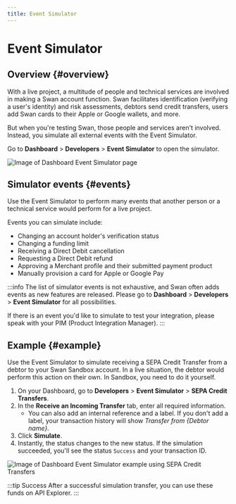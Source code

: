 ```yaml
---
title: Event Simulator
---
```


# Event Simulator

## Overview {#overview}

With a live project, a multitude of people and technical services are involved in making a Swan account function.
Swan facilitates identification (verifying a user's identity) and risk assessments, debtors send credit transfers, users add Swan cards to their Apple or Google wallets, and more.

But when you're testing Swan, those people and services aren't involved.
Instead, you simulate all external events with the Event Simulator.

Go to **Dashboard** > **Developers** > **Event Simulator** to open the simulator.

![Image of Dashboard Event Simulator page](../../images/developers/tools/event-simulator.png)


<TestingApiEventSimulator />

## Simulator events {#events}

Use the Event Simulator to perform many events that another person or a technical service would perform for a live project.

Events you can simulate include:

- Changing an account holder's verification status
- Changing a funding limit
- Receiving a Direct Debit cancellation
- Requesting a Direct Debit refund
- Approving a Merchant profile and their submitted payment product
- Manually provision a card for Apple or Google Pay

:::info
The list of simulator events is not exhaustive, and Swan often adds events as new features are released.
Please go to **Dashboard** > **Developers** > **Event Simulator** for all possibilities.

If there is an event you'd like to simulate to test your integration, please speak with your PIM (Product Integration Manager).
:::

## Example {#example}

Use the Event Simulator to simulate receiving a SEPA Credit Transfer from a debtor to your Swan Sandbox account.
In a live situation, the debtor would perform this action on their own.
In Sandbox, you need to do it yourself.

1. On your Dashboard, go to **Developers** > **Event Simulator** > **SEPA Credit Transfers**.
1. In the **Receive an Incoming Transfer** tab, enter all required information.
   - You can also add an internal reference and a label. If you don't add a label, your transaction history will show _Transfer from \{Debtor name\}_.
1. Click **Simulate**.
1. Instantly, the status changes to the new status. If the simulation succeeded, you'll see the status `Success` and your transaction ID.

![Image of Dashboard Event Simulator example using SEPA Credit Transfers](../../images/developers/tools/simulator-example.png)

:::tip Success
After a successful simulation transfer, you can use these funds on API Explorer.
:::
